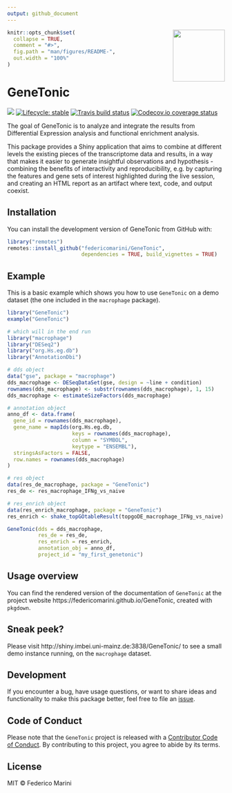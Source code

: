 ```yaml
---
output: github_document
---
```


<img src="inst/www/GeneTonic.png" align="right" alt="" width="120" />

<!-- README.md is generated from README.Rmd. Please edit that file -->

```r
knitr::opts_chunk$set(
  collapse = TRUE,
  comment = "#>",
  fig.path = "man/figures/README-",
  out.width = "100%"
)
```

# GeneTonic

<!-- badges: start -->
<!-- [![](https://bioconductor.org/shields/build/devel/bioc/GeneTonic.svg)](https://bioconductor.org/checkResults/devel/bioc-LATEST/GeneTonic/) -->
[![](https://img.shields.io/github/last-commit/federicomarini/GeneTonic.svg)](https://github.com/federicomarini/GeneTonic/commits/master)
[![Lifecycle: stable](https://img.shields.io/badge/lifecycle-stable-brightgreen.svg)](https://www.tidyverse.org/lifecycle/#stable)
[![Travis build status](https://travis-ci.org/federicomarini/GeneTonic.svg?branch=master)](https://travis-ci.org/federicomarini/GeneTonic)
[![Codecov.io coverage status](https://codecov.io/github/federicomarini/GeneTonic/coverage.svg?branch=master)](https://codecov.io/github/federicomarini/GeneTonic)


<!-- badges: end -->

The goal of GeneTonic is to analyze and integrate the results from Differential Expression analysis and functional enrichment analysis.

This package provides a Shiny application that aims to combine at different levels the existing pieces of the transcriptome data and results, in a way that makes it easier to generate insightful observations and hypothesis - combining the benefits of interactivity and reproducibility, e.g. by capturing the features and gene sets of interest highlighted during the live session, and creating an HTML report as an artifact where text, code, and output coexist.

## Installation

You can install the development version of GeneTonic from GitHub with:

```r
library("remotes")
remotes::install_github("federicomarini/GeneTonic", 
                        dependencies = TRUE, build_vignettes = TRUE)
```

## Example

This is a basic example which shows you how to use `GeneTonic` on a demo dataset (the one included in the `macrophage` package).

```r
library("GeneTonic")
example("GeneTonic")

# which will in the end run
library("macrophage")
library("DESeq2")
library("org.Hs.eg.db")
library("AnnotationDbi")

# dds object
data("gse", package = "macrophage")
dds_macrophage <- DESeqDataSet(gse, design = ~line + condition)
rownames(dds_macrophage) <- substr(rownames(dds_macrophage), 1, 15)
dds_macrophage <- estimateSizeFactors(dds_macrophage)

# annotation object
anno_df <- data.frame(
  gene_id = rownames(dds_macrophage),
  gene_name = mapIds(org.Hs.eg.db,
                     keys = rownames(dds_macrophage),
                     column = "SYMBOL",
                     keytype = "ENSEMBL"),
  stringsAsFactors = FALSE,
  row.names = rownames(dds_macrophage)
)

# res object
data(res_de_macrophage, package = "GeneTonic")
res_de <- res_macrophage_IFNg_vs_naive

# res_enrich object
data(res_enrich_macrophage, package = "GeneTonic")
res_enrich <- shake_topGOtableResult(topgoDE_macrophage_IFNg_vs_naive)

GeneTonic(dds = dds_macrophage,
          res_de = res_de,
          res_enrich = res_enrich,
          annotation_obj = anno_df,
          project_id = "my_first_genetonic")
```

## Usage overview

You can find the rendered version of the documentation of `GeneTonic` at the project website https://federicomarini.github.io/GeneTonic, created with `pkgdown`.

## Sneak peek?

Please visit http://shiny.imbei.uni-mainz.de:3838/GeneTonic/ to see a small demo instance running, on the `macrophage` dataset.

## Development

If you encounter a bug, have usage questions, or want to share ideas and functionality to make this package better, feel free to file an [issue](https://github.com/federicomarini/GeneTonic/issues).

## Code of Conduct

Please note that the `GeneTonic` project is released with a [Contributor Code of Conduct](CODE_OF_CONDUCT.md). By contributing to this project, you agree to abide by its terms.

## License

MIT &copy; Federico Marini
